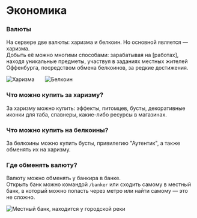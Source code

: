 # Экономика

### Валюты

На сервере две валюты: харизма и белкоин. Но основной является — харизма.  
Добыть её можно многими способами: зарабатывая на [работах], находя уникальные предметы, участвуя в заданиях местных жителей Оффенбурга, посредством обмена белкоинов, за редкие достижения.

![Харизма](https://volume/fasberry.su/static/game-content/wallets/charism.png)  ![Белкоин](https://volume/fasberry.su/static/game-content/wallets/belkoin.png)

### Что можно купить за харизму?

За харизму можно купить: эффекты, питомцев, бусты, декоративные иконки для таба, спавнеры, какие-либо ресурсы в магазинах.

### Что можно купить на белкоины?

За белкоины можно купить бусты, привилегию "Аутентик", а также обменять их на харизму.

### Где обменять валюту?

Валюту можно обменять у банкира в банке.  
Открыть банк можно командой `/banker` или сходить самому в местный банк, в который можно попасть через метро или найти самому — это не сложно.

![Местный банк, находится у городской реки](https://volume/fasberry.su/static/game-content/locations/bank.png)